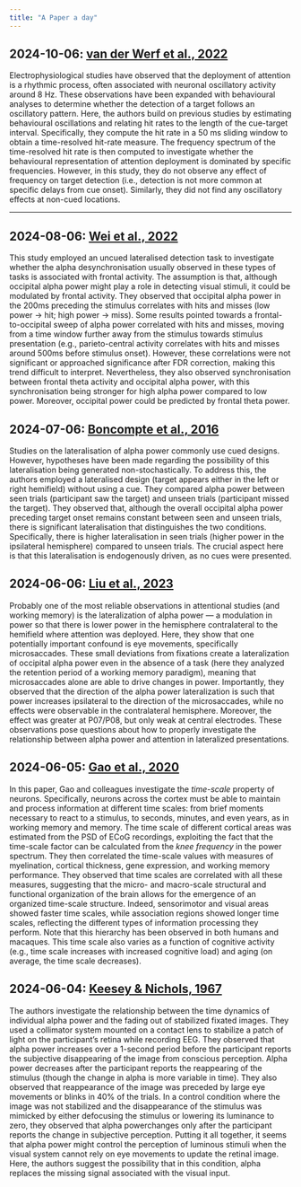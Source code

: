 ```yaml
---
title: "A Paper a day"
---
```



## 2024-10-06: [van der Werf et al., 2022](file:///home/daniele/Zotero/storage/EXGE8JYC/ejn.html)

Electrophysiological studies have observed that the deployment of attention is a rhythmic process, often associated with neuronal oscillatory activity around 8 Hz. These observations have been expanded with behavioural analyses to determine whether the detection of a target follows an oscillatory pattern. Here, the authors build on previous studies by estimating behavioural oscillations and relating hit rates to the length of the cue-target interval. Specifically, they compute the hit rate in a 50 ms sliding window to obtain a time-resolved hit-rate measure. The frequency spectrum of the time-resolved hit rate is then computed to investigate whether the behavioural representation of attention deployment is dominated by specific frequencies. However, in this study, they do not observe any effect of frequency on target detection (i.e., detection is not more common at specific delays from cue onset). Similarly, they did not find any oscillatory effects at non-cued locations.

---

## 2024-08-06: [Wei et al., 2022](https://link.springer.com/article/10.1007/s11571-022-09862-7)

This study employed an uncued lateralised detection task to investigate whether the alpha desynchronisation usually observed in these types of tasks is associated with frontal activity. The assumption is that, although occipital alpha power might play a role in detecting visual stimuli, it could be modulated by frontal activity. They observed that occipital alpha power in the 200ms preceding the stimulus correlates with hits and misses (low power -> hit; high power -> miss). Some results pointed towards a frontal-to-occipital sweep of alpha power correlated with hits and misses, moving from a time window further away from the stimulus towards stimulus presentation (e.g., parieto-central activity correlates with hits and misses around 500ms before stimulus onset). However, these correlations were not significant or approached significance after FDR correction, making this trend difficult to interpret. Nevertheless, they also observed synchronisation between frontal theta activity and occipital alpha power, with this synchronisation being stronger for high alpha power compared to low power. Moreover, occipital power could be predicted by frontal theta power.

## 2024-07-06: [Boncompte et al., 2016](https://journals.plos.org/plosone/article?id=10.1371/journal.pone.0160347)

Studies on the lateralisation of alpha power commonly use cued designs. However, hypotheses have been made regarding the possibility of this lateralisation being generated non-stochastically. To address this, the authors employed a lateralised design (target appears either in the left or right hemifield) without using a cue. They compared alpha power between seen trials (participant saw the target) and unseen trials (participant missed the target). They observed that, although the overall occipital alpha power preceding target onset remains constant between seen and unseen trials, there is significant lateralisation that distinguishes the two conditions. Specifically, there is higher lateralisation in seen trials (higher power in the ipsilateral hemisphere) compared to unseen trials. The crucial aspect here is that this lateralisation is endogenously driven, as no cues were presented.

## 2024-06-06: [Liu et al., 2023](https://www.sciencedirect.com/science/article/pii/S0301008223000333?via%3Dihub)

Probably one of the most reliable observations in attentional studies
(and working memory) is the lateralization of alpha power — a
modulation in power so that there is lower power in the hemisphere
contralateral to the hemifield where attention was deployed. Here, they
show that one potentially important confound is eye movements,
specifically microsaccades. These small deviations from
fixations create a lateralization of occipital alpha power even
in the absence of a task (here they analyzed the retention period of a
working memory paradigm), meaning that microsaccades alone are
able to drive changes in power. Importantly, they observed that the
direction of the alpha power lateralization is such that power
increases ipsilateral to the direction of the microsaccades,
while no effects were observable in the contralateral hemisphere.
Moreover, the effect was greater at P07/P08, but only weak at central
electrodes. These observations pose questions about how to properly
investigate the relationship between alpha power and attention
in lateralized presentations.

## 2024-06-05: [Gao et al., 2020](https://elifesciences.org/articles/61277)

In this paper, Gao and colleagues investigate the *time-scale* property
of neurons. Specifically, neurons across the cortex must be able to
maintain and process information at different time scales: from brief
moments necessary to react to a stimulus, to seconds, minutes, and even
years, as in working memory and memory. The time scale of different
cortical areas was estimated from the PSD of ECoG recordings, exploiting
the fact that the time-scale factor can be calculated from the *knee
frequency* in the power spectrum. They then correlated the time-scale
values with measures of myelination, cortical thickness, gene
expression, and working memory performance. They observed that time
scales are correlated with all these measures, suggesting that the
micro- and macro-scale structural and functional organization of the
brain allows for the emergence of an organized time-scale structure.
Indeed, sensorimotor and visual areas showed faster time scales, while
association regions showed longer time scales, reflecting the different
types of information processing they perform. Note that this hierarchy
has been observed in both humans and macaques. This time scale also
varies as a function of cognitive activity (e.g., time scale increases
with increased cognitive load) and aging (on average, the time scale
decreases).

## 2024-06-04: [Keesey & Nichols, 1967](https://www.sciencedirect.com/science/article/pii/0042698967900077?via%3Dihub)

The authors investigate the relationship between the time dynamics of
individual alpha power and the fading out of stabilized fixated
images. They used a collimator system mounted on a contact lens to
stabilize a patch of light on the participant's retina while recording
EEG. They observed that alpha power increases over a 1-second
period before the participant reports the subjective disappearing of the
image from conscious perception. Alpha power decreases after the
participant reports the reappearing of the stimulus (though the change
in alpha is more variable in time). They also observed that reappearance
of the image was preceded by large eye movements or blinks in 40% of the
trials. In a control condition where the image was not stabilized and
the disappearance of the stimulus was mimicked by either defocusing the
stimulus or lowering its luminance to zero, they observed that alpha
powerchanges only after the participant reports the change in
subjective perception. Putting it all together, it seems that alpha
power might control the perception of luminous stimuli when the
visual system cannot rely on eye movements to update the retinal image.
Here, the authors suggest the possibility that in this condition, alpha
replaces the missing signal associated with the visual input.

